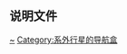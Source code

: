 {{Navbox
| name  = HD 37124
| title = [[HD 37124|HD 37124系统]]
| listclass = hlist
| style = width:65%
| group1 = 恒星
| list1 =
* [[HD 37124]]
| group2 = 行星
| list2 =
* [[HD 37124 b]]
* [[HD 37124 c]]
* [[HD 37124 d]]
| state = {{{state|uncollapsed}}}
}}<noinclude>
==说明文件==
{{Universe navboxes}}
[[Category:HD和HDE天體|~]]
[[Category:系外行星的导航盒]]
</noinclude>
